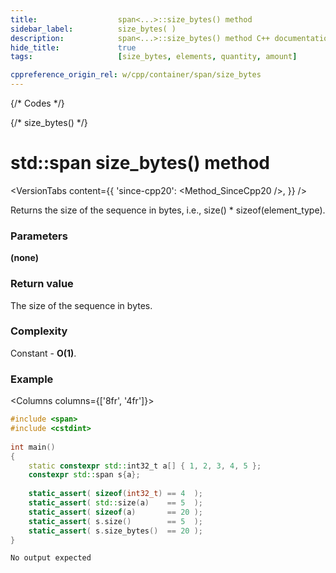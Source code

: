 ```yaml
---
title:					span<...>::size_bytes() method
sidebar_label:			size_bytes( )
description:			span<...>::size_bytes() method C++ documentation
hide_title:				true
tags:					[size_bytes, elements, quantity, amount]

cppreference_origin_rel: w/cpp/container/span/size_bytes
---
```



{/* Codes */}

{/* size_bytes() */}

# std::span size_bytes() method

<VersionTabs content={{
	'since-cpp20': <Method_SinceCpp20 />,
}} />

Returns the size of the sequence in bytes, i.e., size() * sizeof(element_type).

### Parameters

**(none)**

### Return value

The size of the sequence in bytes.

### Complexity

Constant - **O(1)**.

### Example

<Columns columns={['8fr', '4fr']}>
<div>

```cpp title='Main.cpp' showLineNumbers
#include <span>
#include <cstdint>
 
int main()
{
    static constexpr std::int32_t a[] { 1, 2, 3, 4, 5 };
    constexpr std::span s{a};
 
    static_assert( sizeof(int32_t) == 4  );
    static_assert( std::size(a)    == 5  );
    static_assert( sizeof(a)       == 20 );
    static_assert( s.size()        == 5  );
    static_assert( s.size_bytes()  == 20 );
}
```

</div>
<div>

```plaintext title="Output"
No output expected
```

</div>
</Columns>

